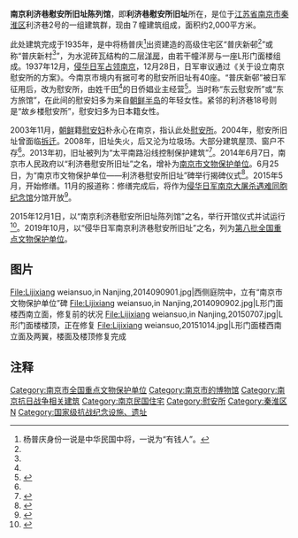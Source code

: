 {{文物保护单位
| 级别 = 全国
| 省名 = 江苏省
| 市/县名 = 南京市
| 图片 = 
| 名称 = 利济巷慰安所旧址
| 编号 = 8-0575-5-059	
| 分类 = 
| 所在 = [[江苏省|江苏省]][[南京市|南京市]][[秦淮区|秦淮区]]利济巷2号
| 坐标 = {{coord|32.04107|N|118.79247|E|format=dms|display=it}}
| 时代 = 民国
| 登录 = 2019年10月
| Cat = 南京市全国重点文物保护单位
}}
'''南京利济巷慰安所旧址陈列馆'''，即'''利济巷慰安所旧址'''所在，是位于[[江苏省|江苏省]][[南京市|南京市]][[秦淮区|秦淮区]]利济巷2号的一组建筑群，现由７幢建筑组成，面积约2,000平方米。

此处建筑完成于1935年，是中将杨普庆<ref>杨普庆身份一说是中华民国中将，一说为“有钱人”。</ref>出资建造的高级住宅区“普庆新邨<ref name="a1"/>”或称“普庆新村<ref name="a2"/>”，为水泥砖瓦结构的二层[[洋房|洋房]]，由若干幢洋房与一座L形门面楼组成。1937年12月，[[侵华日军|侵华日军]][[南京保卫战|占领南京]]，12月28日，日军审议通过《关于设立南京慰安所的方案》。今南京市境内有据可考的慰安所旧址有40座。“普庆新邨”被日军征用后，改为慰安所，由姓千田<ref name="a2"/>的日侨娼业主经营<ref name="a1">{{Cite web |url=http://njrb.njdaily.cn/njrb/html/2014-12/09/content_138214.htm |title=利济巷2号： 亚洲最大“慰安所”旧址诉说血泪史 八旬朝鲜“慰安妇”来宁现场指认时几乎昏厥过去 |accessdate=2015-11-01 |author=记者：王馨 |date=2014-12-09 |work= |publisher=南京日报网 |language=Zh-hans |deadurl=yes |archiveurl=https://web.archive.org/web/20160304230424/http://njrb.njdaily.cn/njrb/html/2014-12/09/content_138214.htm |archivedate=2016-03-04 }}</ref>。当时称“东云慰安所”或“东方旅馆”，在此间的慰安妇多为来自[[朝鮮日治時期|朝鲜半岛]]的年轻女性。紧邻的利济巷18号则是“故乡楼慰安所”，慰安妇多为日本籍女性。

2003年11月，[[朝鲜|朝鲜]]籍[[慰安妇|慰安妇]]朴永心在南京，指认此处[[慰安所|慰安所]]。2004年，慰安所旧址曾面临[[拆迁|拆迁]]。2008年，旧址失火，后又沦为垃圾场。大部分建筑屋顶、窗户不存<ref name="a3"/>。2013年初，旧址被列为“太平南路沿线控制保护建筑”<ref name="a2">{{Cite web |url=http://www.njnews.cn/news/2014-06/17/content_11309288.htm |title=南京利济巷慰安所旧址成文保单位 或打造慰安妇纪念馆 |accessdate=2015-11-01 |author= |date=2014-06-17 |work= |publisher=南京日报网，来源：金陵晚报 |language=Zh-hans |deadurl=yes |archiveurl=https://web.archive.org/web/20140717060342/http://njnews.cn/news/2014-06/17/content_11309288.htm |archivedate=2014-07-17 }}</ref>。2014年6月7日，南京市人民政府以“利济巷慰安所旧址”之名，增补为[[南京市文物保护单位|南京市文物保护单位]]。6月25日，为“南京市文物保护单位——利济巷慰安所旧址”碑举行揭碑仪式<ref>{{Cite web |url=http://japan.xinhuanet.com/2014-06/25/c_133437301.htm |title=南京利济巷慰安所旧址立碑保护 |accessdate=2015-11-01 |author= |date=2014-06-25 |work=责任编辑：陈辰 |publisher=新华网-日本频道 |language=Zh-hans |archive-date=2016-03-04 |archive-url=https://web.archive.org/web/20160304195407/http://japan.xinhuanet.com/2014-06/25/c_133437301.htm |dead-url=no }}</ref>。2015年5月，开始修缮。11月的报道称：修缮完成后，将作为[[侵华日军南京大屠杀遇难同胞纪念馆|侵华日军南京大屠杀遇难同胞纪念馆]]分馆开放<ref name="a3">{{Cite web |url=http://www.js.xinhuanet.com/2015-05/08/c_1115214222.htm |title=南京利济巷慰安所旧址首次大修 未来将对外开放 |accessdate=2015-11-01 |author=编辑：陈莹 |date=2015-05-08 |work= |publisher=新华网——江苏频道，来源：现代快报 |language=Zh-hans |deadurl=yes |archiveurl=https://web.archive.org/web/20150730160152/http://www.js.xinhuanet.com/2015-05/08/c_1115214222.htm |archivedate=2015-07-30 }}</ref>。

2015年12月1日，以“南京利济巷慰安所旧址陈列馆”之名，举行开馆仪式并试运行<ref>{{Cite web |url=http://news.21cn.com/caiji/roll1/a/2015/1201/18/30333387.shtml |title=南京利济巷慰安所旧址陈列馆开放(组图) |accessdate=2015-12-02 |author= |date=2015-12-01 |work= |publisher=21CN网站，来源：中国新闻网 |language=Zh-hans |archive-url=https://web.archive.org/web/20151208065740/http://news.21cn.com/caiji/roll1/a/2015/1201/18/30333387.shtml |archive-date=2015-12-08 |dead-url=yes }}</ref>。2019年10月，以“侵华日军南京利济巷慰安所旧址”之名，列为[[第八批全国重点文物保护单位|第八批全国重点文物保护单位]]。

== 图片 ==

<gallery>
File:Lijixiang weiansuo,in Nanjing,2014090901.jpg|西侧庭院中，立有“南京市文物保护单位”碑
File:Lijixiang weiansuo,in Nanjing,2014090902.jpg|L形门面楼西南立面，修复前的状况
File:Lijixiang weiansuo,in Nanjing,20150707.jpg|L形门面楼楼顶，正在修复
File:Lijixiang weiansuo,20151014.jpg|L形门面楼西南立面及两翼，楼面及楼顶修复完成
</gallery>

== 注释 ==

{{Reflist|2}}
{{wikisource|市政府关于增补利济巷慰安所旧址为南京市文物保护单位的通知}}

{{江苏全国重点文物保护单位|nocat}}
{{南京民国建筑}}

[[Category:南京市全国重点文物保护单位|Category:南京市全国重点文物保护单位]]
[[Category:南京市的博物馆|Category:南京市的博物馆]]
[[Category:南京抗日战争相关建筑|Category:南京抗日战争相关建筑]]
[[Category:南京民国住宅|Category:南京民国住宅]]
[[Category:慰安所|Category:慰安所]]
[[Category:秦淮区|Category:秦淮区]]
[[Category:1935年完工建築物|N]]
[[Category:国家级抗战纪念设施、遗址|Category:国家级抗战纪念设施、遗址]]